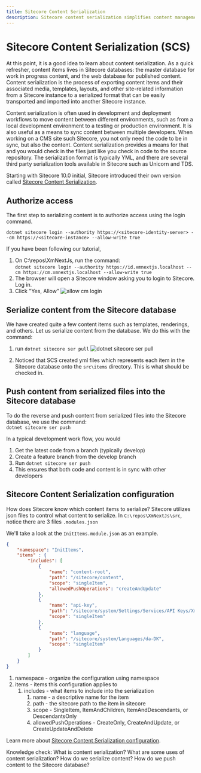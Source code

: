 ```yaml
---
title: Sitecore Content Serialization
description: Sitecore content serialization simplifies content management by allowing developers to easily move content between environments
---
```


# Sitecore Content Serialization (SCS)

At this point, it is a good idea to learn about content serialization. As a quick refresher, content items lives in Sitecore databases: the master database for work in progress content,
and the web database for published content. Content serialization is the process of exporting content items and their associated media, templates, layouts, and other site-related information
from a Sitecore instance to a serialized format that can be easily transported and imported into another Sitecore instance. 

Content serialization is often used in development and deployment workflows to move content between different environments, such as from a local development environment to a testing or production environment. It is also useful
as a means to sync content between multiple developers. When working on a CMS site such Sitecore, you not only need the code to be in sync, but also the content. Content serialization provides a means for that
and you would check in the files just like you check in code to the source repository. The serialization format is typically YML, and there are several third party serialization tools available in Sitecore such as Unicorn and TDS.

Starting with Sitecore 10.0 initial, Sitecore introduced their own version called [Sitecore Content Serialization](https://doc.sitecore.com/xp/en/developers/101/developer-tools/sitecore-content-serialization.html).

## Authorize access
The first step to serializing content is to authorize access using the login command.

`dotnet sitecore login --authority https://<sitecore-identity-server> --cm https://<sitecore-instance> --allow-write true`

If you have been following our tutorial,
1. On C:\repos\XmNextJs, run the command:  
`dotnet sitecore login --authority https://id.xmnextjs.localhost --cm https://cm.xmnextjs.localhost --allow-write true`
1. The browser will open a Sitecore window asking you to login to Sitecore. Log in.
1. Click "Yes, Allow"
![allow cm login](../../public/images/install/cm-login.png)

## Serialize content from the Sitecore database
We have created quite a few content items such as templates, renderings, and others. Let us serialize content from the database. We do this with the command:  
1. run `dotnet sitecore ser pull`
![dotnet sitecore ser pull](../../public/images/serialization/ser-pull.png)

1. Noticed that SCS created yml files which represents each item in the Sitecore database onto the `src\items` directory. This is what should be checked in.

## Push content from serialized files into the Sitecore database
To do the reverse and push content from serialized files into the Sitecore database, we use the command:  
`dotnet sitecore ser push`

In a typical development work flow, you would
1. Get the latest code from a branch (typically develop)
1. Create a feature branch from the develop branch
1. Run `dotnet sitecore ser push`
1. This ensures that both code and content is in sync with other developers

## Sitecore Content Serialization configuration
How does Sitecore know which content items to serialize? Sitecore utilizes json files to control what content to serialize. In `C:\repos\XmNextJs\src`, notice there are 3 files `.modules.json`

We'll take a look at the `InitItems.module.json` as an example.
```json filename="InitItems.module.json" showLineNumbers
{
    "namespace": "InitItems",
    "items" : {
        "includes": [
            {
                "name": "content-root",
                "path": "/sitecore/content",
                "scope": "singleItem",
                "allowedPushOperations": "createAndUpdate"
            },
            {
                "name": "api-key",
                "path": "/sitecore/system/Settings/Services/API Keys/XmNextJs",
                "scope": "singleItem"
            },
            {
                "name": "language",
                "path": "/sitecore/system/Languages/da-DK",
                "scope": "singleItem"
            }
        ]
    }
}
```

1. namespace - organize the configuration using namespace
1. items - items this configuration applies to
    1. includes - what items to include into the serialization
        1. name - a descriptive name for the item
        1. path - the sitecore path to the item in sitecore
        1. scope - SingleItem, ItemAndChildren, ItemAndDescendants, or DescendantsOnly
        1. allowedPushOperations - CreateOnly, CreateAndUpdate, or CreateUpdateAndDelete

Learn more about [Sitecore Content Serialization configuration](https://doc.sitecore.com/xp/en/developers/101/developer-tools/sitecore-content-serialization-configuration-reference.html).

<Callout>
    Knowledge check:  
    What is content serialization?  
    What are some uses of content serialization?    
    How do we serialize content?  
    How do we push content to the Sitecore database?
</Callout>